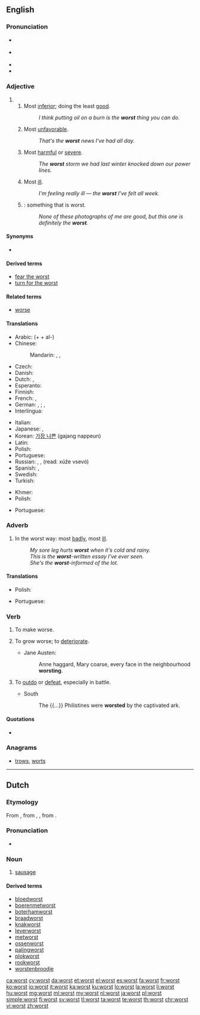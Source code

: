 ==English==

===Pronunciation===
* {{a|RP}} {{IPA|/wɜːst/}}
* {{a|US}} {{IPA|/wɝst/}}
* {{audio|en-us-worst.ogg|Audio (US)}}
* {{rhymes|ɜː(r)st}}

===Adjective===
{{head|en}}

# {{en-superlative of|bad}}
## Most [[inferior]]; doing the least [[good]].
##: ''I think putting oil on a burn is the '''worst''' thing you can do.''
## Most [[unfavorable]].
##: ''That's the '''worst''' news I've had all day.''
## Most [[harmful]] or [[severe]].
##: ''The '''worst''' storm we had last winter knocked down our power lines.''
## Most [[ill]].
##: ''I'm feeling really ill — the '''worst''' I've felt all week.''
## {{non-gloss definition|Used with the definite article and an implied noun}}: something that is worst.
##: ''None of these photographs of me are good, but this one is definitely the '''worst'''.''

====Synonyms====
* {{sense|most ill}} {{l/en|illest}} {{qualifier|nonstandard}}

====Derived terms====
* [[fear the worst]]
* [[turn for the worst]]

====Related terms====
* [[worse]]

====Translations====
{{trans-top|Most inferior}}
* Arabic: (+ {{Arab|[[ال|الـ]]}} + al-) {{t|ar|أسوأ|tr='áswa'}}
* Chinese:
*: Mandarin: {{t|cmn|最壞|sc=Hani}}, {{t+|cmn|最坏|tr=zuìhuài|sc=Hani}}, {{t+|cmn|最差|tr=zuìchà|sc=Hani}}
* Czech: {{t|cs|nejhorší}}
* Danish: {{t|da|værst}}
* Dutch: {{t+|nl|slechtst}}, {{t+|nl|ergst}}
* Esperanto: {{t|eo|la pli malbona}}
* Finnish: {{t|fi|pahin}}
* French: {{qualifier|+ le / la}} {{t+|fr|pire}}, {{qualifier|+ le plus / la plus}} {{t+|fr|mauvais|alt=mauvais(e)}}
* German: {{qualifier|+ der, die, das}} {{t+|de|schlechteste}}, {{t+|de|schlechtester}}; {{qualifier|+ der, die, das}} {{t+|de|schlimmste}}, {{t+|de|schlimmster}}
* Interlingua: {{t|ia|pejor}}
{{trans-mid}}
* Italian: {{t|it|il peggiore}}
* Japanese: {{qualifier|+ -の -no}} {{t|ja|最悪|tr=さいあく, saiaku}}, {{qualifier|+ -の -no}} {{t+|ja|最低|tr=さいてい, saitei}}
* Korean: [[가장 나쁜]] (gajang nappeun)
* Latin: {{t|la|pessimus}}
* Polish: {{t|pl|najgorszy|m}}
* Portuguese: {{t+|pt|pior}}
* Russian: {{t+|ru|худший|tr=xúdšij}}, {{t+|ru|наихудший|tr=naixúdšij}}, {{t|ru|хуже всего|tr=xúže vsegó}} (read: xúže vsevó)
* Spanish: {{t|es|lo peor|m}}, {{t|es|la peor|f}}
* Swedish: {{t+|sv|värst}}
* Turkish: {{t|tr|en kötü}}
{{trans-bottom}}

{{trans-top|Something that is worst}}
* Khmer: {{t|km|ដែលអាក្រក់ជាងគេ|tr=dael aakrɑk cieng kee|sc=Khmr}}
* Polish: {{t|pl|najgorsze|n}}
{{trans-mid}}
* Portuguese: {{t+|pt|pior|m}}
{{trans-bottom}}

===Adverb===
{{head|en|adverb}}

# In the worst way: most [[badly]], most [[ill]].
#: ''My sore leg hurts '''worst''' when it's cold and rainy.''
#: ''This is the '''worst'''-written essay I've ever seen.''
#: ''She's the '''worst'''-informed of the lot.''

====Translations====
{{trans-top|In the worst way}}
* Polish: {{t|pl|najgorzej}}
{{trans-mid}}
* Portuguese: {{t+|pt|pior}}
{{trans-bottom}}

===Verb===
{{en-verb}}

# {{context|archaic|transitive|lang=en}} To make worse.
# {{context|dated|intransitive|lang=en}} To grow worse; to [[deteriorate]].
#* {{rfdate}} Jane Austen:
#*: Anne haggard, Mary coarse, every face in the neighbourhood '''worsting'''.
# {{context|rare|lang=en}} To [[outdo]] or [[defeat]], especially in battle.
#* South
#*: The {{...}} Philistines were '''worsted''' by the captivated ark.

====Quotations====
* {{seeCites}}

===Anagrams===
* [[trows#English|trows]], [[worts#English|worts]]

----

==Dutch==

===Etymology===
From {{etyl|dum|nl}} {{term|worst|lang=dum}}, from {{etyl|odt|nl}} {{term/t|odt|*wurst}}, {{term/t|odt|*worst}}, from {{etyl|gem-pro|nl}} {{term/t|gem-pro|*wurstiz}}.

===Pronunciation===
* {{rhymes|ɔrst|lang=nl}}

===Noun===
{{nl-noun|f|worsten|worstje}}

# [[sausage]]

====Derived terms====
* [[bloedworst]]
* [[boerenmetworst]]
* [[boterhamworst]]
* [[braadworst]]
* [[knakworst]]
* [[leverworst]]
* [[metworst]]
* [[ossenworst]]
* [[palingworst]]
* [[plokworst]]
* [[rookworst]]
* [[worstenbroodje]]

[[ca:worst]]
[[cy:worst]]
[[da:worst]]
[[et:worst]]
[[el:worst]]
[[es:worst]]
[[fa:worst]]
[[fr:worst]]
[[ko:worst]]
[[io:worst]]
[[it:worst]]
[[ka:worst]]
[[ku:worst]]
[[lo:worst]]
[[la:worst]]
[[li:worst]]
[[hu:worst]]
[[mg:worst]]
[[ml:worst]]
[[my:worst]]
[[nl:worst]]
[[ja:worst]]
[[pl:worst]]
[[simple:worst]]
[[fi:worst]]
[[sv:worst]]
[[tl:worst]]
[[ta:worst]]
[[te:worst]]
[[th:worst]]
[[chr:worst]]
[[vi:worst]]
[[zh:worst]]